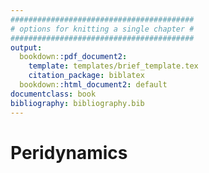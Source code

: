 ```yaml
---
#########################################
# options for knitting a single chapter #
#########################################
output:
  bookdown::pdf_document2:
    template: templates/brief_template.tex
    citation_package: biblatex
  bookdown::html_document2: default
documentclass: book
bibliography: bibliography.bib
---
```

# Peridynamics {#ch:Peri}
